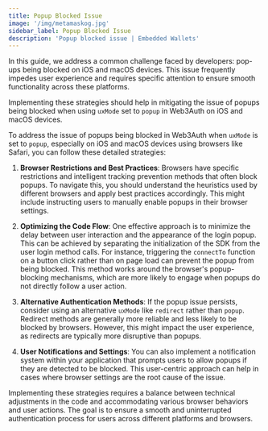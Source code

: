 ```yaml
---
title: Popup Blocked Issue
image: '/img/metamaskog.jpg'
sidebar_label: Popup Blocked Issue
description: 'Popup blocked issue | Embedded Wallets'
---
```


In this guide, we address a common challenge faced by developers: pop-ups being blocked on iOS and macOS devices. This issue frequently impedes user experience and requires specific attention to ensure smooth functionality across these platforms.

Implementing these strategies should help in mitigating the issue of popups being blocked when using `uxMode` set to `popup` in Web3Auth on iOS and macOS devices.

To address the issue of popups being blocked in Web3Auth when `uxMode` is set to `popup`, especially on iOS and macOS devices using browsers like Safari, you can follow these detailed strategies:

1. **Browser Restrictions and Best Practices**: Browsers have specific restrictions and intelligent tracking prevention methods that often block popups. To navigate this, you should understand the heuristics used by different browsers and apply best practices accordingly. This might include instructing users to manually enable popups in their browser settings.

2. **Optimizing the Code Flow**: One effective approach is to minimize the delay between user interaction and the appearance of the login popup. This can be achieved by separating the initialization of the SDK from the user login method calls. For instance, triggering the `connectTo` function on a button click rather than on page load can prevent the popup from being blocked. This method works around the browser's popup-blocking mechanisms, which are more likely to engage when popups do not directly follow a user action.

3. **Alternative Authentication Methods**: If the popup issue persists, consider using an alternative `uxMode` like `redirect` rather than `popup`. Redirect methods are generally more reliable and less likely to be blocked by browsers. However, this might impact the user experience, as redirects are typically more disruptive than popups.

4. **User Notifications and Settings**: You can also implement a notification system within your application that prompts users to allow popups if they are detected to be blocked. This user-centric approach can help in cases where browser settings are the root cause of the issue.

Implementing these strategies requires a balance between technical adjustments in the code and accommodating various browser behaviors and user actions. The goal is to ensure a smooth and uninterrupted authentication process for users across different platforms and browsers.
